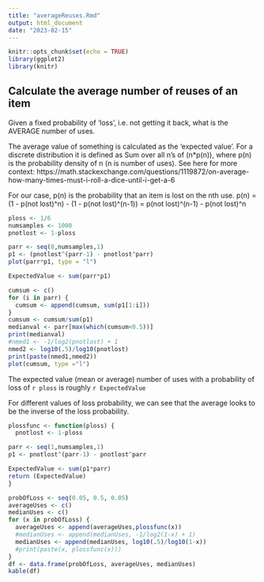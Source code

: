 ```yaml
---
title: "averageReuses.Rmd"
output: html_document
date: "2023-02-15"
---
```


```r
knitr::opts_chunk$set(echo = TRUE)
library(ggplot2)
library(knitr)
```

## Calculate the average number of reuses of an item

Given a fixed probability of 'loss', i.e. not getting it back, what is the AVERAGE number of uses.

The average value of something is calculated as the 'expected value'. For a discrete distribution it is defined as Sum over all n's of (n*p(n)), where p(n) is the probability density of n (n is number of uses).  See here for more context: https://math.stackexchange.com/questions/1119872/on-average-how-many-times-must-i-roll-a-dice-until-i-get-a-6

For our case, p(n) is the probability that an item is lost on the nth use.
p(n) = (1 - p(not lost)^n) - (1 - p(not lost)^(n-1)) = p(not lost)^(n-1) - p(not lost)^n

```r
ploss <- 1/6
numsamples <- 1000
pnotlost <- 1-ploss

parr <- seq(0,numsamples,1)
p1 <- (pnotlost^(parr-1) - pnotlost^parr)
plot(parr*p1, type = "l")

ExpectedValue <- sum(parr*p1)

cumsum <- c()
for (i in parr) {
  cumsum <- append(cumsum, sum(p1[1:i]))
}
cumsum <- cumsum/sum(p1)
medianval <- parr[max(which(cumsum<0.5))]
print(medianval)
#nmed1 <- -1/log2(pnotlost) + 1
nmed2 <- log10(.5)/log10(pnotlost)
print(paste(nmed1,nmed2))
plot(cumsum, type ="l")
```

The expected value (mean or average) number of uses with a probability of loss of `r ploss` is roughly `r ExpectedValue`

For different values of loss probability, we can see that the average looks to be the inverse of the loss probability.
```r
plossfunc <- function(ploss) {
  pnotlost <- 1-ploss

parr <- seq(1,numsamples,1)
p1 <- pnotlost^(parr-1) - pnotlost^parr

ExpectedValue <- sum(p1*parr)
return (ExpectedValue)
}

probOfLoss <- seq(0.05, 0.5, 0.05)
averageUses <- c()
medianUses <- c()
for (x in probOfLoss) {
  averageUses <- append(averageUses,plossfunc(x))
  #medianUses <- append(medianUses, -1/log2(1-x) + 1)
  medianUses <- append(medianUses, log10(.5)/log10(1-x))
  #print(paste(x, plossfunc(x)))
}
df <- data.frame(probOfLoss, averageUses, medianUses)
kable(df)
```

